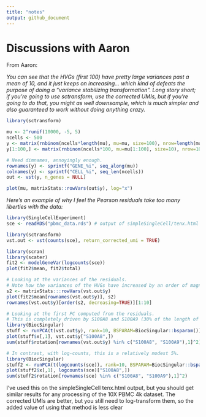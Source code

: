 ```yaml
---
title: "notes"
output: github_document
---
```


# Discussions with Aaron

From Aaron:

_You can see that the HVGs (first 100) have pretty large variances past a mean of 10, and it just keeps on increasing... which kind of defeats the purpose of doing a "variance stabilizing transformation". Long story short; if you're going to use sctransform, use the corrected UMIs, but if you're going to do that, you might as well downsample, which is much simpler and also guaranteed to work without doing anything crazy._

```r
library(sctransform)

mu <- 2^runif(10000, -5, 5)
ncells <- 500
y <- matrix(rnbinom(ncells*length(mu), mu=mu, size=100), nrow=length(mu))
y[1:100,] <- matrix(rnbinom(ncells*100, mu=mu[1:100], size=10), nrow=100)

# Need dimnames, annoyingly enough.
rownames(y) <- sprintf("GENE_%i", seq_along(mu))
colnames(y) <- sprintf("CELL_%i", seq_len(ncells))
out <- vst(y, n_genes = NULL)

plot(mu, matrixStats::rowVars(out$y), log="x")
```

_Here's an example of why I feel the Pearson residuals take too many liberties with the data:_

```r
library(SingleCellExperiment)
sce <- readRDS("pbmc_data.rds") # output of simpleSingleCell/tenx.html

library(sctransform)
vst.out <- vst(counts(sce), return_corrected_umi = TRUE)

library(scran)
library(scater)
fit2 <- modelGeneVar(logcounts(sce))
plot(fit2$mean, fit2$total)

# Looking at the variances of the residuals.
# Note how the variances of the HVGs have increased by an order of magnitude.
s2 <- matrixStats:::rowVars(vst.out$y)
plot(fit2$mean[rownames(vst.out$y)], s2)
rownames(vst.out$y)[order(s2, decreasing=TRUE)][1:10]

# Looking at the first PC computed from the residuals.
# This is completely driven by S100A8 and S100A9 (30% of the length of the 1st rotation vector).
library(BiocSingular)
stuff <- runPCA(t(vst.out$y), rank=10, BSPARAM=BiocSingular::bsparam())
plot(stuff$x[,1], vst.out$y["S100A8",])
sum(stuff$rotation[rownames(vst.out$y) %in% c("S100A8", "S100A9"),1]^2)

# In contrast, with log-counts, this is a relatively modest 5%.
library(BiocSingular)
stuff2 <- runPCA(t(logcounts(sce)), rank=10, BSPARAM=BiocSingular::bsparam())
plot(stuff2$x[,1], logcounts(sce)["S100A8",])
sum(stuff2$rotation[rownames(sce) %in% c("S100A8", "S100A9"),1]^2)
```

I've used this on the simpleSingleCell tenx.html output, but you should get similar results for any processing of the 10X PBMC 4k dataset.
The corrected UMIs are better, but you still need to log-transform them, so the added value of using that method is less clear


